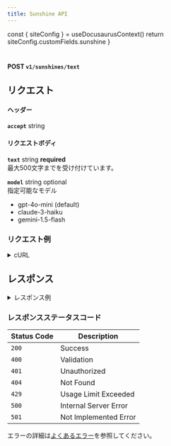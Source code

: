 ```yaml
---
title: Sunshine API
---
```



  const { siteConfig } = useDocusaurusContext()
  return siteConfig.customFields.sunshine
}

# <SunshineApiName />

**POST `v1/sunshines/text`**

## リクエスト
#### ヘッダー
**`accept`** string

#### リクエストボディ
**`text`** string **required** <br/>
最大500文字までを受け付けています。

**`model`** string optional <br/>
指定可能なモデル
- gpt-4o-mini (default)
- claude-3-haiku
- gemini-1.5-flash

### リクエスト例
<details>
  <summary>cURL</summary>
  <pre>
    <code>
      ```
        curl -X POST \
          --location 'https://api.pe-ace.net/v1/sunshines/text' \
          -H 'Content-Type: application/json' \
          -H "Authorization: Bearer <API_KEY>" \
          -d '{
          "text": "<TEXT>"
        }'
      ```
    </code>
  </pre>
</details>

## レスポンス
<details>
  <summary>レスポンス例</summary>

  status: `200`
  <pre>
    <code>
    ```
      {
        "flagged": "きっと大丈夫です！",
      }
    ```
    </code>
  </pre>
</details>

### レスポンスステータスコード

| Status Code | Description           |
| ----        |  ----                 |
| `200`       | Success               |
| `400`       | Validation            |
| `401`       | Unauthorized          |
| `404`       | Not Found             |
| `429`       | Usage Limit Exceeded  |
| `500`       | Internal Server Error |
| `501`       | Not Implemented Error |

エラーの詳細は[よくあるエラー](/docs/errors)を参照してください。

